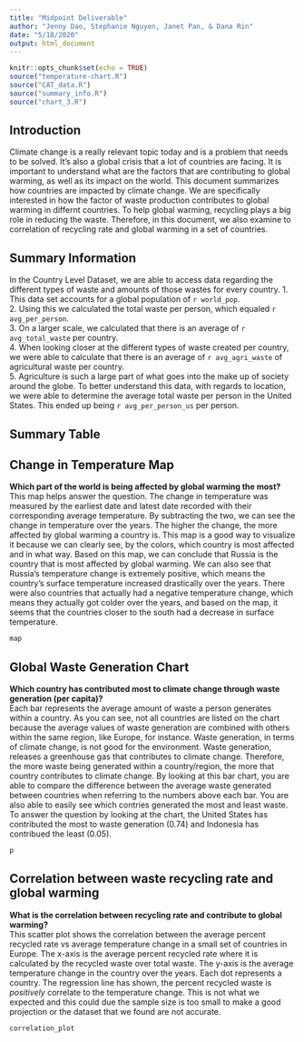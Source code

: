 ---
title: "Midpoint Deliverable"
author: "Jenny Dao, Stephanie Nguyen, Janet Pan, & Dana Rin"
date: "5/18/2020"
output: html_document
---

```{r setup, include=FALSE}
knitr::opts_chunk$set(echo = TRUE)
source("temperature-chart.R")
source("CAT_data.R")
source("summary_info.R")
source("chart_3.R")
```

## Introduction
Climate change is a really relevant topic today and is a problem that needs to be solved. It’s also a global crisis that a lot of countries are facing. It is important to understand what are the factors that are contributing to global warming, as well as its impact on the world. This document summarizes how countries are impacted by climate change. We are specifically interested in how the factor of waste production contributes to global warming in differnt countries. To help global warming, recycling plays a big role in reducing the waste. Therefore, in this document, we also examine to correlation of recycling rate and global warming in a set of countries. 

## Summary Information
In the Country Level Dataset, we are able to access data regarding the different types of waste and amounts of those wastes for every country. 
1. This data set accounts for a global population of `r world_pop`.   
2. Using this we calculated the total waste per person, which equaled `r avg_per_person`.  
3. On a larger scale, we calculated that there is an average of `r avg_total_waste` per country.  
4. When looking closer at the different types of waste created per country, we were able to calculate that there is an average of `r avg_agri_waste` of agricultural waste per country.  
5. Agriculture is such a large part of what goes into the make up of society around the globe. To better understand this data, with regards to location, we were able to determine the average total waste per person in the United States. This ended up being `r avg_per_person_us` per person.

## Summary Table

## Change in Temperature Map
**Which part of the world is being affected by global warming the most?**  
This map helps answer the question. The change in temperature was measured by the earliest date and latest date recorded with their corresponding average temperature. By subtracting the two, we can see the change in temperature over the years. The higher the change, the more affected by global warming a country is. This map is a good way to visualize it because we can clearly see, by the colors, which country is most affected and in what way. Based on this map, we can conclude that Russia is the country that is most affected by global warming. We can also see that Russia's temperature change is extremely positive, which means the country's surface temperature increased drastically over the years. There were also countries that actually had a negative temperature change, which means they actually got colder over the years, and based on the map, it seems that the countries closer to the south had a decrease in surface temperature.
```{r map, echo=FALSE}
map
```

## Global Waste Generation Chart
**Which country has contributed most to climate change through waste generation (per capita)?**  
Each bar represents the average amount of waste a person generates within a country. As you can see, not all countries are listed on the chart because the average values of waste generation are combined with others within the same region, like Europe, for instance. Waste generation, in terms of climate change, is not good for the environment. Waste generation, releases a greenhouse gas that contributes to climate change. Therefore, the more waste being generated within a country/region, the more that country contributes to climate change. By looking at this bar chart, you are able to compare the difference between the average waste generated between countries when referring to the numbers above each bar. You are also able to easily see which contries generated the most and least waste. To answer the question by looking at the chart, the United States has contributed the most to waste generation (0.74) and Indonesia has contribued the least (0.05). 

```{r plot, echo=FALSE}
p
```

## Correlation between waste recycling rate and global warming
**What is the correlation between recycling rate and contribute to global warming?**  
This scatter plot shows the correlation between the average percent recycled rate vs average temperature change in a small set of countries in Europe. The x-axis is the average percent recycled rate where it is calculated by the recycled waste over total waste. The y-axis is the average temperature change in the country over the years. Each dot represents a country. The regression line has shown, the percent recycled waste is *positively* correlate to the temperature change. This is not what we expected and this could due the sample size is too small to make a good projection or the dataset that we found are not accurate.
```{r correlation, echo=FALSE}
correlation_plot
```
